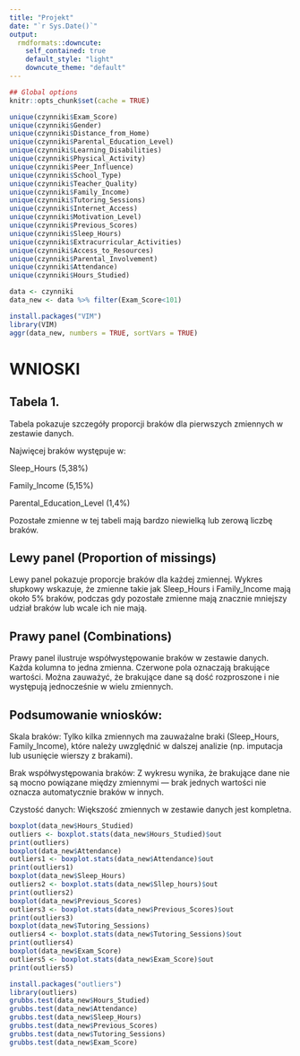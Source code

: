 ```yaml
---
title: "Projekt"
date: "`r Sys.Date()`"
output:
  rmdformats::downcute:
    self_contained: true
    default_style: "light"
    downcute_theme: "default"
---
```


```r
## Global options
knitr::opts_chunk$set(cache = TRUE)
```

```r
unique(czynniki$Exam_Score)
unique(czynniki$Gender)
unique(czynniki$Distance_from_Home)
unique(czynniki$Parental_Education_Level)
unique(czynniki$Learning_Disabilities)
unique(czynniki$Physical_Activity)
unique(czynniki$Peer_Influence)
unique(czynniki$School_Type)
unique(czynniki$Teacher_Quality)
unique(czynniki$Family_Income)
unique(czynniki$Tutoring_Sessions)
unique(czynniki$Internet_Access)
unique(czynniki$Motivation_Level)
unique(czynniki$Previous_Scores)
unique(czynniki$Sleep_Hours)
unique(czynniki$Extracurricular_Activities)
unique(czynniki$Access_to_Resources)
unique(czynniki$Parental_Involvement)
unique(czynniki$Attendance)
unique(czynniki$Hours_Studied)
```

```r
data <- czynniki
data_new <- data %>% filter(Exam_Score<101)
```

```r
install.packages("VIM")
library(VIM)
aggr(data_new, numbers = TRUE, sortVars = TRUE)
```

# WNIOSKI

## Tabela 1.

Tabela pokazuje szczegóły proporcji braków dla pierwszych zmiennych w zestawie danych.

Najwięcej braków występuje w:

Sleep_Hours (5,38%)

Family_Income (5,15%)

Parental_Education_Level (1,4%)

Pozostałe zmienne w tej tabeli mają bardzo niewielką lub zerową liczbę braków.

## Lewy panel (Proportion of missings)

Lewy panel pokazuje proporcje braków dla każdej zmiennej. Wykres słupkowy wskazuje, że zmienne takie jak Sleep_Hours i Family_Income mają około 5% braków, podczas gdy pozostałe zmienne mają znacznie mniejszy udział braków lub wcale ich nie mają.

## Prawy panel (Combinations)

Prawy panel ilustruje współwystępowanie braków w zestawie danych. Każda kolumna to jedna zmienna. Czerwone pola oznaczają brakujące wartości. Można zauważyć, że brakujące dane są dość rozproszone i nie występują jednocześnie w wielu zmiennych.

## Podsumowanie wniosków:

Skala braków: Tylko kilka zmiennych ma zauważalne braki (Sleep_Hours, Family_Income), które należy uwzględnić w dalszej analizie (np. imputacja lub usunięcie wierszy z brakami).

Brak współwystępowania braków: Z wykresu wynika, że brakujące dane nie są mocno powiązane między zmiennymi — brak jednych wartości nie oznacza automatycznie braków w innych.

Czystość danych: Większość zmiennych w zestawie danych jest kompletna.

```r
boxplot(data_new$Hours_Studied) 
outliers <- boxplot.stats(data_new$Hours_Studied)$out 
print(outliers)
boxplot(data_new$Attendance)
outliers1 <- boxplot.stats(data_new$Attendance)$out 
print(outliers1)
boxplot(data_new$Sleep_Hours)
outliers2 <- boxplot.stats(data_new$Sllep_hours)$out 
print(outliers2)
boxplot(data_new$Previous_Scores)
outliers3 <- boxplot.stats(data_new$Previous_Scores)$out 
print(outliers3)
boxplot(data_new$Tutoring_Sessions)
outliers4 <- boxplot.stats(data_new$Tutoring_Sessions)$out 
print(outliers4)
boxplot(data_new$Exam_Score)
outliers5 <- boxplot.stats(data_new$Exam_Score)$out 
print(outliers5)
```

```r
install.packages("outliers")
library(outliers)
grubbs.test(data_new$Hours_Studied)
grubbs.test(data_new$Attendance)
grubbs.test(data_new$Sleep_Hours)
grubbs.test(data_new$Previous_Scores)
grubbs.test(data_new$Tutoring_Sessions)
grubbs.test(data_new$Exam_Score)
```
